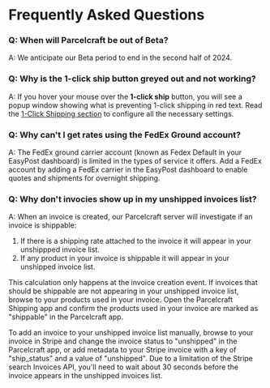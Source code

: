 # Frequently Asked Questions


### Q: When will Parcelcraft be out of Beta?

A: We anticipate our Beta period to end in the second half of 2024.

### Q: Why is the **1-click ship** button greyed out and not working?

A: If you hover your mouse over the **1-click ship** button, you will see a popup window showing what is preventing 1-click shipping in red text. Read the [1-Click Shipping section](./enable-1-click-shipping) to configure all the necessary settings.

### Q: Why can't I get rates using the FedEx Ground account?

A: The FedEx ground carrier account (known as Fedex Default in your EasyPost dashboard) is limited in the types of service it offers.  Add a FedEx account by adding a FedEx carrier in the EasyPost dashboard to enable quotes and shipments for overnight shipping.

### Q: Why don't invocies show up in my unshipped invoices list?

A: When an invoice is created, our Parcelcraft server will investigate if an invoice is shippable:

1. If there is a shipping rate attached to the invoice it will appear in your unshippped invoice list.
2. If any product in your invoice is shippable it will appear in your unshipped invoice list. 

This calculation only happens at the invoice creation event.  If invoices that should be shippable are not appearing in your unshipped invoice list, browse to your products used in your invoice.   Open the Parcelcraft Shipping app and confirm the products used in your invoice are marked as "shippable" in the Parcelcraft app. 

To add an invoice to your unshipped invoice list manually, browse to your invoice in Stripe and change the invoice status to "unshipped" in the Parcelcraft app, or add metadata to your Stripe invoice with a key of "ship_status" and a value of "unshipped".  Due to a limitation of the Stripe search Invoices API, you'll need to wait about 30 seconds before the invoice appears in the unshipped invoices list.